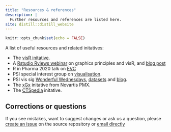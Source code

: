 ```yaml
---
title: "Resources & references"
description: |
  Further resources and references are listed here. 
site: distill::distill_website
---
```


```r
knitr::opts_chunk$set(echo = FALSE)
```

A list of useful resources and related initatives:

* The [visR initative](https://openpharma.github.com/visR).
* A [Rstudio Rviews webinar](https://resources.rstudio.com/webinars/effective-visualizations-for-data-driven-decisions) on graphics principles and visR, and [blog post](https://blog.rstudio.com/2020/04/16/effective-visualizations-for-credible-data-driven-decision-making/)
* R in Pharma 2020 talk on [EVC](assets/EVC_Magnusson_RPharma2020.pdf)
* PSI special interest group on [visualisation](https://www.psiweb.org/sigs-special-interest-groups/visualisation).
* PSI vis sig [Wonderful Wednesdays](https://www.psiweb.org/sigs-special-interest-groups/visualisation/welcome-to-wonderful-wednesdays), [datasets](https://github.com/VIS-SIG/Wonderful-Wednesdays) and [blog](https://vis-sig.github.io/blog/).
* The [xGx](https://opensource.nibr.com/xgx/) initative from Novartis PMX.
* The [CTSpedia](https://www.ctspedia.org/do/view/CTSpedia) initative. 

## Corrections or questions {.appendix}

If you see mistakes, want to suggest changes or ask us a question, please [create an issue](https://github.com/GraphicsPrinciples/GraphicsPrinciples.github.io/issues) on the source repository or [email directly](mailto:bailliem@gmail.com)
